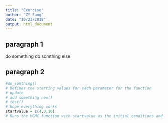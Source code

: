```yaml
---
title: "Exercise"
author: "ZY Fang"
date: "10/23/2018"
output: html_document
---
```


## paragraph 1
do something
do somthing else

## paragraph 2
```r
#do_somthing()
# Defines the starting values for each parameter for the function 
# update
# add something new()
# test()
# hope everything works
startvalue = c(4,0,10)
# Runs the MCMC function with startvalue as the initial conditions and with 10,000 iterations
```

